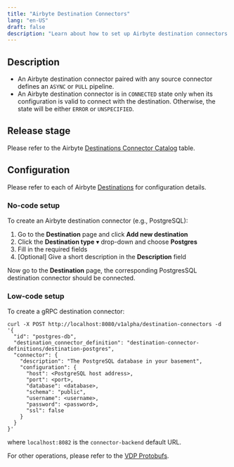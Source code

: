 ```yaml
---
title: "Airbyte Destination Connectors"
lang: "en-US"
draft: false
description: "Learn about how to set up Airbyte destination connectors for the unstructured data ETL tool VDP https://github.com/instill-ai/vdp"
---
```


## Description

- An Airbyte destination connector paired with any source connector defines an `ASYNC` or `PULL` pipeline.
- An Airbyte destination connector is in `CONNECTED` state only when its configuration is valid to connect with the destination. Otherwise, the state will be either `ERROR` or `UNSPECIFIED`.

## Release stage

Please refer to the Airbyte [Destinations Connector Catalog](https://docs.airbyte.com/integrations/#destinations) table.

## Configuration

Please refer to each of Airbyte [Destinations](https://docs.airbyte.com/category/destinations) for configuration details.

### No-code setup

To create an Airbyte destination connector (e.g., PostgreSQL):

1. Go to the **Destination** page and click **Add new destination**
2. Click the **Destination type** ▾ drop-down and choose **Postgres**
3. Fill in the required fields
4. [Optional] Give a short description in the **Description** field

Now go to the **Destination** page, the corresponding PostgresSQL destination connector should be connected.

### Low-code setup

To create a gRPC destination connector:

```shellscript cURL
curl -X POST http://localhost:8080/v1alpha/destination-connectors -d '{
  "id": "postgres-db",
  "destination_connector_definition": "destination-connector-definitions/destination-postgres",
  "connector": {
    "description": "The PostgreSQL database in your basement",
    "configuration": {
      "host": <PostgreSQL host address>,
      "port": <port>,
      "database": <database>,
      "schema": "public",
      "username": <username>,
      "password": <password>,
      "ssl": false
    }
  }
}'
```

where `localhost:8082` is the `connector-backend` default URL.

For other operations, please refer to the [VDP Protobufs](https://buf.build/instill-ai/protobufs).
